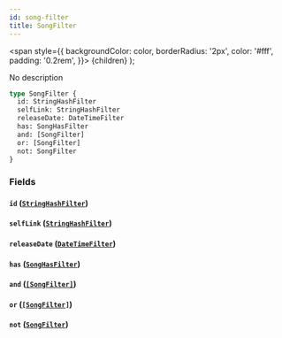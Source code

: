 ```yaml
---
id: song-filter
title: SongFilter
---
```


<span
style={{
      backgroundColor: color,
      borderRadius: '2px',
      color: '#fff',
      padding: '0.2rem',
    }}>
{children}
</span>
);

No description

```graphql
type SongFilter {
  id: StringHashFilter
  selfLink: StringHashFilter
  releaseDate: DateTimeFilter
  has: SongHasFilter
  and: [SongFilter]
  or: [SongFilter]
  not: SongFilter
}
```

### Fields

#### `id` ([`StringHashFilter`](/docs/schema/inputs/string-hash-filter))

#### `selfLink` ([`StringHashFilter`](/docs/schema/inputs/string-hash-filter))

#### `releaseDate` ([`DateTimeFilter`](/docs/schema/inputs/date-time-filter))

#### `has` ([`SongHasFilter`](/docs/schema/enums/song-has-filter))

#### `and` ([`[SongFilter]`](/docs/schema/inputs/song-filter))

#### `or` ([`[SongFilter]`](/docs/schema/inputs/song-filter))

#### `not` ([`SongFilter`](/docs/schema/inputs/song-filter))
